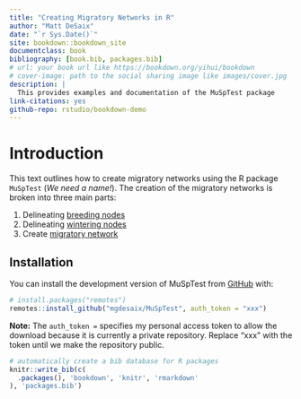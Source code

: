 ```yaml
--- 
title: "Creating Migratory Networks in R"
author: "Matt DeSaix"
date: "`r Sys.Date()`"
site: bookdown::bookdown_site
documentclass: book
bibliography: [book.bib, packages.bib]
# url: your book url like https://bookdown.org/yihui/bookdown
# cover-image: path to the social sharing image like images/cover.jpg
description: |
  This provides examples and documentation of the MuSpTest package
link-citations: yes
github-repo: rstudio/bookdown-demo
---
```


# Introduction

This text outlines how to create migratory networks using the R package `MuSpTest` (*We need a name!*). The creation of the migratory networks is broken into three main parts:

1. Delineating [breeding nodes](#breeding)
2. Delineating [wintering nodes](#wintering)
3. Create [migratory network](#connectivity)

## Installation 

You can install the development version of MuSpTest from [GitHub](https://github.com/) with:

``` r
# install.packages("remotes")
remotes::install_github("mgdesaix/MuSpTest", auth_token = "xxx")
```

**Note:** The `auth_token =` specifies my personal access token to allow the download because it is currently a private repository. Replace "xxx" with the token until we make the repository public.



```r
# automatically create a bib database for R packages
knitr::write_bib(c(
  .packages(), 'bookdown', 'knitr', 'rmarkdown'
), 'packages.bib')
```
